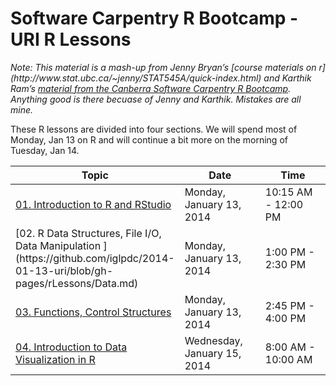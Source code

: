 Software Carpentry R Bootcamp - URI R Lessons
========================================================

*Note: This material is a mash-up from Jenny Bryan's [course materials on r] (http://www.stat.ubc.ca/~jenny/STAT545A/quick-index.html) and Karthik Ram's [material from the Canberra Software Carpentry R Bootcamp](https://github.com/swcarpentry/2013-10-09-canberra).  Anything good is there becuase of Jenny and Karthik.  Mistakes are all mine.*

These R lessons are divided into four sections. We will spend most of Monday, Jan 13 on R and will continue a bit more on the morning of Tuesday, Jan 14.

| Topic | Date | Time |
| ----- | ---- | ---- |
| [01. Introduction to R and RStudio](https://github.com/iglpdc/2014-01-13-uri/blob/gh-pages/rLessons/Intro.md)| Monday, January 13, 2014 | 10:15 AM - 12:00 PM |
| [02. R Data Structures, File I/O, Data Manipulation ] (https://github.com/iglpdc/2014-01-13-uri/blob/gh-pages/rLessons/Data.md) | Monday, January 13, 2014 | 1:00 PM - 2:30 PM |
| [03. Functions, Control Structures](https://github.com/iglpdc/2014-01-13-uri/blob/gh-pages/rLessons/Functions.md)| Monday, January 13, 2014 | 2:45 PM - 4:00 PM |
| [04. Introduction to Data Visualization in R](https://github.com/iglpdc/2014-01-13-uri/blob/gh-pages/rLessons/DataViz.md)| Wednesday, January 15, 2014 | 8:00 AM - 10:00 AM |






